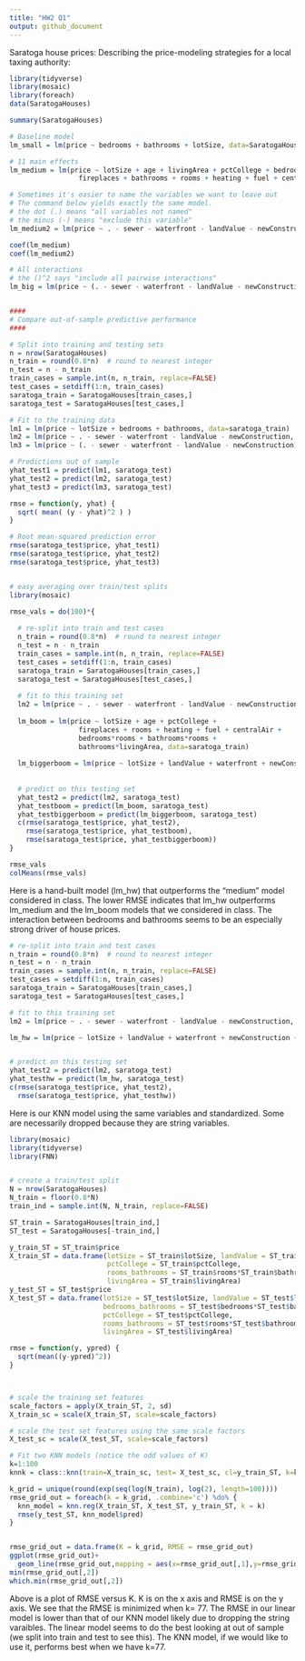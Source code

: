```yaml
---
title: "HW2 Q1"
output: github_document
---
```



Saratoga house prices: 
Describing the price-modeling strategies for a local taxing authority: 

```r
library(tidyverse)
library(mosaic)
library(foreach)
data(SaratogaHouses)

summary(SaratogaHouses)
```

```r
# Baseline model
lm_small = lm(price ~ bedrooms + bathrooms + lotSize, data=SaratogaHouses)

# 11 main effects
lm_medium = lm(price ~ lotSize + age + livingArea + pctCollege + bedrooms + 
                 fireplaces + bathrooms + rooms + heating + fuel + centralAir, data=SaratogaHouses)

# Sometimes it's easier to name the variables we want to leave out
# The command below yields exactly the same model.
# the dot (.) means "all variables not named"
# the minus (-) means "exclude this variable"
lm_medium2 = lm(price ~ . - sewer - waterfront - landValue - newConstruction, data=SaratogaHouses)

coef(lm_medium)
coef(lm_medium2)

# All interactions
# the ()^2 says "include all pairwise interactions"
lm_big = lm(price ~ (. - sewer - waterfront - landValue - newConstruction)^2, data=SaratogaHouses)


####
# Compare out-of-sample predictive performance
####

# Split into training and testing sets
n = nrow(SaratogaHouses)
n_train = round(0.8*n)  # round to nearest integer
n_test = n - n_train
train_cases = sample.int(n, n_train, replace=FALSE)
test_cases = setdiff(1:n, train_cases)
saratoga_train = SaratogaHouses[train_cases,]
saratoga_test = SaratogaHouses[test_cases,]

# Fit to the training data
lm1 = lm(price ~ lotSize + bedrooms + bathrooms, data=saratoga_train)
lm2 = lm(price ~ . - sewer - waterfront - landValue - newConstruction, data=saratoga_train)
lm3 = lm(price ~ (. - sewer - waterfront - landValue - newConstruction)^2, data=saratoga_train)

# Predictions out of sample
yhat_test1 = predict(lm1, saratoga_test)
yhat_test2 = predict(lm2, saratoga_test)
yhat_test3 = predict(lm3, saratoga_test)

rmse = function(y, yhat) {
  sqrt( mean( (y - yhat)^2 ) )
}

# Root mean-squared prediction error
rmse(saratoga_test$price, yhat_test1)
rmse(saratoga_test$price, yhat_test2)
rmse(saratoga_test$price, yhat_test3)


# easy averaging over train/test splits
library(mosaic)

rmse_vals = do(100)*{
  
  # re-split into train and test cases
  n_train = round(0.8*n)  # round to nearest integer
  n_test = n - n_train
  train_cases = sample.int(n, n_train, replace=FALSE)
  test_cases = setdiff(1:n, train_cases)
  saratoga_train = SaratogaHouses[train_cases,]
  saratoga_test = SaratogaHouses[test_cases,]
  
  # fit to this training set
  lm2 = lm(price ~ . - sewer - waterfront - landValue - newConstruction, data=saratoga_train)
  
  lm_boom = lm(price ~ lotSize + age + pctCollege + 
                 fireplaces + rooms + heating + fuel + centralAir +
                 bedrooms*rooms + bathrooms*rooms + 
                 bathrooms*livingArea, data=saratoga_train)
  
  lm_biggerboom = lm(price ~ lotSize + landValue + waterfront + newConstruction + bedrooms*bathrooms + heating + fuel + pctCollege + rooms*bedrooms + rooms*bathrooms + rooms*heating + livingArea, data=saratoga_train)
  
  
  # predict on this testing set
  yhat_test2 = predict(lm2, saratoga_test)
  yhat_testboom = predict(lm_boom, saratoga_test)
  yhat_testbiggerboom = predict(lm_biggerboom, saratoga_test)
  c(rmse(saratoga_test$price, yhat_test2),
    rmse(saratoga_test$price, yhat_testboom),
    rmse(saratoga_test$price, yhat_testbiggerboom))
}

rmse_vals
colMeans(rmse_vals)
```
Here is a hand-built model (lm_hw) that outperforms the "medium" model considered in class. The lower RMSE indicates that lm_hw outperforms lm_medium and the lm_boom models that we considered in class. The interaction between bedrooms and bathrooms seems to be an especially strong driver of house prices. 

```r


# re-split into train and test cases
n_train = round(0.8*n)  # round to nearest integer
n_test = n - n_train
train_cases = sample.int(n, n_train, replace=FALSE)
test_cases = setdiff(1:n, train_cases)
saratoga_train = SaratogaHouses[train_cases,]
saratoga_test = SaratogaHouses[test_cases,]

# fit to this training set
lm2 = lm(price ~ . - sewer - waterfront - landValue - newConstruction, data=saratoga_train)

lm_hw = lm(price ~ lotSize + landValue + waterfront + newConstruction + bedrooms*bathrooms + heating + fuel + pctCollege + rooms*bathrooms + livingArea, data=saratoga_train)


# predict on this testing set
yhat_test2 = predict(lm2, saratoga_test)
yhat_testhw = predict(lm_hw, saratoga_test)
c(rmse(saratoga_test$price, yhat_test2),
  rmse(saratoga_test$price, yhat_testhw))
```

Here is our KNN model using the same variables and standardized. Some are necessarily dropped because they are string variables.  

```r

library(mosaic)
library(tidyverse)
library(FNN)


# create a train/test split
N = nrow(SaratogaHouses)
N_train = floor(0.8*N)
train_ind = sample.int(N, N_train, replace=FALSE)

ST_train = SaratogaHouses[train_ind,]
ST_test = SaratogaHouses[-train_ind,]

y_train_ST = ST_train$price
X_train_ST = data.frame(lotSize = ST_train$lotSize, landValue = ST_train$landValue, bedrooms_bathrooms = ST_train$bedrooms*ST_train$bathrooms,
                        pctCollege = ST_train$pctCollege,
                        rooms_bathrooms = ST_train$rooms*ST_train$bathrooms, 
                        livingArea = ST_train$livingArea)
y_test_ST = ST_test$price
X_test_ST = data.frame(lotSize = ST_test$lotSize, landValue = ST_test$landValue,
                       bedrooms_bathrooms = ST_test$bedrooms*ST_test$bathrooms,
                       pctCollege = ST_test$pctCollege,
                       rooms_bathrooms = ST_test$rooms*ST_test$bathrooms, 
                       livingArea = ST_test$livingArea)

rmse = function(y, ypred) {
  sqrt(mean((y-ypred)^2))
}



# scale the training set features
scale_factors = apply(X_train_ST, 2, sd)
X_train_sc = scale(X_train_ST, scale=scale_factors)

# scale the test set features using the same scale factors
X_test_sc = scale(X_test_ST, scale=scale_factors)

# Fit two KNN models (notice the odd values of K)
k=1:100
knnk = class::knn(train=X_train_sc, test= X_test_sc, cl=y_train_ST, k=k)

k_grid = unique(round(exp(seq(log(N_train), log(2), length=100))))
rmse_grid_out = foreach(k = k_grid, .combine='c') %do% {
  knn_model = knn.reg(X_train_ST, X_test_ST, y_train_ST, k = k)
  rmse(y_test_ST, knn_model$pred)
}


rmse_grid_out = data.frame(K = k_grid, RMSE = rmse_grid_out)
ggplot(rmse_grid_out)+
  geom_line(rmse_grid_out,mapping = aes(x=rmse_grid_out[,1],y=rmse_grid_out[,2]))
min(rmse_grid_out[,2])
which.min(rmse_grid_out[,2])

```
Above is a plot of RMSE versus K. K is on the x axis and RMSE is on the y axis. We see that the RMSE is minimized when k= 77. The RMSE in our linear model is lower than that of our KNN model likely due to dropping the string varaibles. The linear model seems to do the best looking at out of sample (we split into train and test to see this). The KNN model, if we would like to use it, performs best when we have k=77. 
